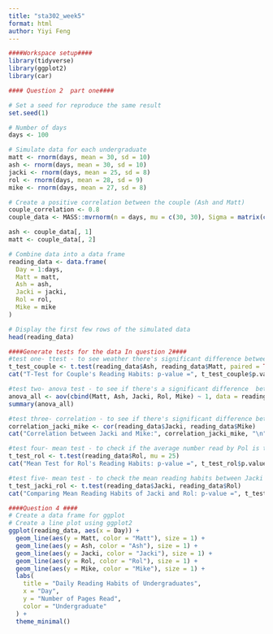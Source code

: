 ---
title: "sta302_week5"
format: html
author: Yiyi Feng
---
```{r}
####Workspace setup####
library(tidyverse)
library(ggplot2)
library(car)
```

```{r}
#### Question 2  part one####

# Set a seed for reproduce the same result
set.seed(1)

# Number of days
days <- 100

# Simulate data for each undergraduate
matt <- rnorm(days, mean = 30, sd = 10)
ash <- rnorm(days, mean = 30, sd = 10)
jacki <- rnorm(days, mean = 25, sd = 8)
rol <- rnorm(days, mean = 28, sd = 9)
mike <- rnorm(days, mean = 27, sd = 8)

# Create a positive correlation between the couple (Ash and Matt)
couple_correlation <- 0.8
couple_data <- MASS::mvrnorm(n = days, mu = c(30, 30), Sigma = matrix(c(10^2, 10^2 * couple_correlation, 10^2 * couple_correlation, 10^2), ncol = 2))

ash <- couple_data[, 1]
matt <- couple_data[, 2]

# Combine data into a data frame
reading_data <- data.frame(
  Day = 1:days,
  Matt = matt,
  Ash = ash,
  Jacki = jacki,
  Rol = rol,
  Mike = mike
)

# Display the first few rows of the simulated data
head(reading_data)

```
```{r}
####Generate tests for the data In question 2####
#test one- ttest - to see weather there's significant difference between the pages read by matt and ash
t_test_couple <- t.test(reading_data$Ash, reading_data$Matt, paired = TRUE)
cat("T-Test for Couple's Reading Habits: p-value =", t_test_couple$p.value, "\n")

#test two- anova test - to see if there's a significant difference  between the average number of pages they read
anova_all <- aov(cbind(Matt, Ash, Jacki, Rol, Mike) ~ 1, data = reading_data)
summary(anova_all)

#test three- correlation - to see if there's significant difference between the number of page read by Jacki and Mike
correlation_jacki_mike <- cor(reading_data$Jacki, reading_data$Mike)
cat("Correlation between Jacki and Mike:", correlation_jacki_mike, "\n")

#test four- mean test - to check if the average number read by Pol is the same with a specific number, here we take 25
t_test_rol <- t.test(reading_data$Rol, mu = 25)
cat("Mean Test for Rol's Reading Habits: p-value =", t_test_rol$p.value, "\n")

#test five- mean test - to check the mean reading habits between Jacki and Rol
t_test_jacki_rol <- t.test(reading_data$Jacki, reading_data$Rol)
cat("Comparing Mean Reading Habits of Jacki and Rol: p-value =", t_test_jacki_rol$p.value, "\n")


```

```{r}
####Question 4 ####
# Create a data frame for ggplot
# Create a line plot using ggplot2
ggplot(reading_data, aes(x = Day)) +
  geom_line(aes(y = Matt, color = "Matt"), size = 1) +
  geom_line(aes(y = Ash, color = "Ash"), size = 1) +
  geom_line(aes(y = Jacki, color = "Jacki"), size = 1) +
  geom_line(aes(y = Rol, color = "Rol"), size = 1) +
  geom_line(aes(y = Mike, color = "Mike"), size = 1) +
  labs(
    title = "Daily Reading Habits of Undergraduates",
    x = "Day",
    y = "Number of Pages Read",
    color = "Undergraduate"
  ) +
  theme_minimal()
```

